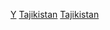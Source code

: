{{commonscat|Tajikistan by year}}

[[Category:塔吉克各時期歷史|Y]]
[[Category:各年份各國|Tajikistan]]
[[Category:依年份劃分的亞洲|Tajikistan]]